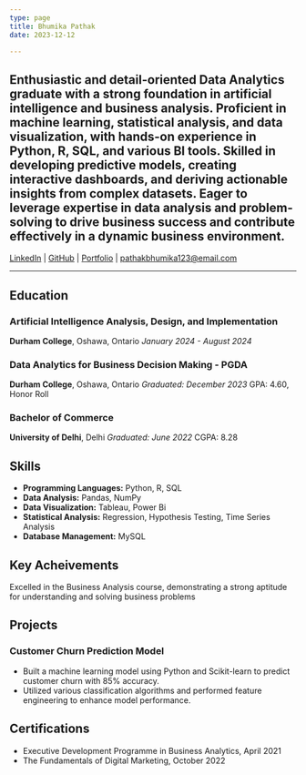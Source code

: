 ```yaml
---
type: page
title: Bhumika Pathak
date: 2023-12-12

---
```

Enthusiastic and detail-oriented Data Analytics graduate with a strong foundation in artificial intelligence and business analysis. Proficient in machine learning, statistical analysis, and data visualization, with hands-on experience in Python, R, SQL, and various BI tools. Skilled in developing predictive models, creating interactive dashboards, and deriving actionable insights from complex datasets. Eager to leverage expertise in data analysis and problem-solving to drive business success and contribute effectively in a dynamic business environment. 
---
 
[LinkedIn](https://www.linkedin.com/in/bhumika-pathak-041834178/) | [GitHub](https://github.com/BhumikaPathak2/2203_Bhumika-Pathak_Portfolio) | [Portfolio](https://2203-bhumika-pathak-portfolio.vercel.app/) | pathakbhumika123@email.com 
 
---
 
## Education

### Artificial Intelligence Analysis, Design, and Implementation
**Durham College**, Oshawa, Ontario
*January 2024 - August 2024*

### Data Analytics for Business Decision Making - PGDA
**Durham College**, Oshawa, Ontario
*Graduated: December 2023*
GPA: 4.60, Honor Roll

### Bachelor of Commerce
**University of Delhi**, Delhi
*Graduated: June 2022*
CGPA: 8.28

 
## Skills
- **Programming Languages:** Python, R, SQL
- **Data Analysis:** Pandas, NumPy
- **Data Visualization:** Tableau, Power Bi
- **Statistical Analysis:** Regression, Hypothesis Testing, Time Series Analysis
- **Database Management:** MySQL
 
 ## Key Acheivements
 Excelled in the Business Analysis course, demonstrating a strong aptitude for understanding and solving business problems

## Projects
### Customer Churn Prediction Model
- Built a machine learning model using Python and Scikit-learn to predict customer churn with 85% accuracy.
- Utilized various classification algorithms and performed feature engineering to enhance model performance.
 
 ## Certifications
- Executive Development Programme in Business Analytics, April 2021
- The Fundamentals of Digital Marketing, October 2022
